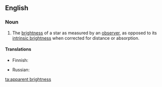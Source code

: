 ==English==

===Noun===
{{en-noun|head=[[apparent]] [[brightness]]|apparent brightnesses}}

# {{context|astronomy|lang=en}} The [[brightness]] of a star as measured by an [[observer]], as opposed to its [[intrinsic brightness]] when corrected for distance or absorption.

====Translations====
{{trans-top|brightness of star}}
* Finnish: {{t|fi|näennäinen kirkkaus}}
{{trans-mid}}
* Russian: {{t|ru|ви́димый блеск|m}}
{{trans-bottom}}

[[ta:apparent brightness]]
